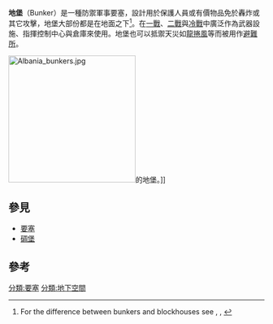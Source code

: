 '''地堡'''（Bunker）是一種防禦軍事要塞，設計用於保護人員或有價物品免於轟炸或其它攻擊，地堡大部份都是在地面之下<ref>For the difference between bunkers and blockhouses see {{harvnb|Schneider|Kitchen|2002|p=87}}, {{harvnb|BACM Research|2009|p=263}}, {{harvnb|Davis|2007|p=290}}</ref>。在[[一戰|一戰]]、[[二戰|二戰]]與[[冷戰|冷戰]]中廣泛作為武器設施、指揮控制中心與倉庫來使用。地堡也可以抵禦天災如[[龍捲風|龍捲風]]等而被用作[[避難所|避難所]]。

[[File:Albania_bunkers.jpg|250px]]的地堡。]]

==參見==
* [[要塞|要塞]]
* [[碉堡|碉堡]]

==參考==
{{reflist}}

{{人造或與人有關的地下設施}}
{{Authority control}}
[[分類:要塞|分類:要塞]]
[[分類:地下空間|分類:地下空間]]